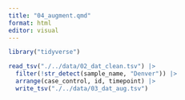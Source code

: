 ```yaml
---
title: "04_augment.qmd"
format: html
editor: visual
---
```


```r
library("tidyverse")
```

```r
read_tsv("./../data/02_dat_clean.tsv") |>
  filter(!str_detect(sample_name, "Denver")) |> 
  arrange(case_control, id, timepoint) |> 
  write_tsv("./../data/03_dat_aug.tsv")
```
